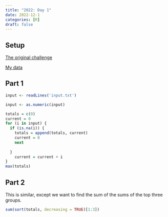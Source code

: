 ```yaml
---
title: "2022: Day 1"
date: 2022-12-1
categories: [R]
draft: false
---
```


## Setup

[The original challenge](https://adventofcode.com/2022/day/1)

[My data](input){target="_blank"}

## Part 1

```r
input <- readLines('input.txt')

input <- as.numeric(input)

totals = c(0)
current = 0
for (i in input) {
  if (is.na(i)) {
    totals = append(totals, current)
    current = 0
    next
    
  }
    current = current + i
}
max(totals)
```

## Part 2

This is similar, except we want to find the sum of the sums of the top three groups.

```r
sum(sort(totals, decreasing = TRUE)[1:3])
```

